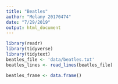 ```yaml
---
title: "Beatles"
author: "Melany 20170474"
date: "7/29/2019"
output: html_document
---
```

```r
library(readr)
library(tidyverse)
library(tidytext)
beatles_file <- 'data/beatles.txt'
beatles_lines <- read_lines(beatles_file)
```

```r
beatles_frame <- data.frame()
```

